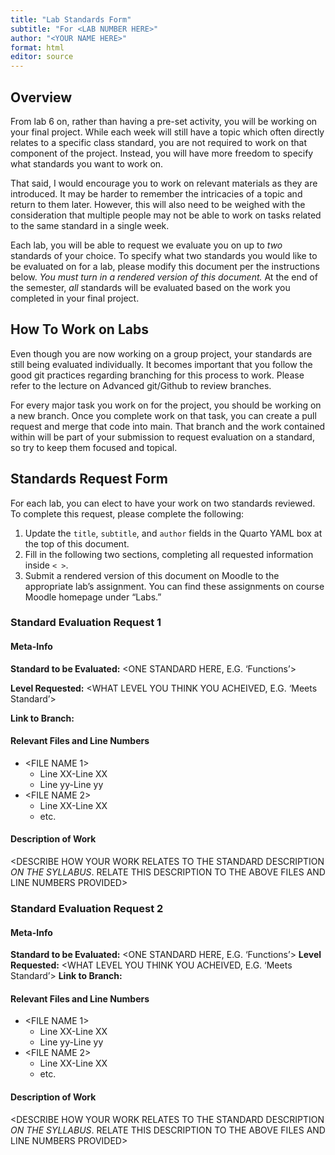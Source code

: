 ```yaml
---
title: "Lab Standards Form"
subtitle: "For <LAB NUMBER HERE>"
author: "<YOUR NAME HERE>"
format: html
editor: source
---
```


## Overview

From lab 6 on, rather than having a pre-set activity, you will be working on your final project. While each week will still have a topic which often directly relates to a specific class standard, you are not required to work on that component of the project. Instead, you will have more freedom to specify what standards you want to work on. 

That said, I would encourage you to work on relevant materials as they are introduced. It may be harder to remember the intricacies of a topic and return to them later. However, this will also need to be weighed with the consideration that multiple people may not be able to work on tasks related to the same standard in a single week.

Each lab, you will be able to request we evaluate you on up to *two* standards of your choice. To specify what two standards you would like to be evaluated on for a lab, please modify this document per the instructions below. *You must turn in a rendered version of this document.* At the end of the semester, *all* standards will be evaluated based on the work you completed in your final project. 

## How To Work on Labs

Even though you are now working on a group project, your standards are still being evaluated individually. It becomes important that you follow the good git practices regarding branching for this process to work. Please refer to the lecture on Advanced git/Github to review branches.

For every major task you work on for the project, you should be working on a new branch. Once you complete work on that task, you can create a pull request and merge that code into main. That branch and the work contained within will be part of your submission to request evaluation on a standard, so try to keep them focused and topical. 

## Standards Request Form

For each lab, you can elect to have your work on two standards reviewed. To complete this request, please complete the following:

1. Update the `title`, `subtitle`, and `author` fields in the Quarto YAML box at the top of this document. 
2. Fill in the following two sections, completing all requested information inside `< >`.
3. Submit a rendered version of this document on Moodle to the appropriate lab's assignment. You can find these assignments on course Moodle homepage under "Labs."

### Standard Evaluation Request 1

#### Meta-Info

**Standard to be Evaluated:** <ONE STANDARD HERE, E.G. 'Functions'>

**Level Requested:** <WHAT LEVEL YOU THINK YOU ACHEIVED, E.G. 'Meets Standard'>

**Link to Branch:** <A LINK TO THE BRANCH YOU DID THE RELEVANT WORK IN>

#### Relevant Files and Line Numbers

* <FILE NAME 1>
  + Line XX-Line XX
  + Line yy-Line yy
* <FILE NAME 2>
  + Line XX-Line XX
  + etc.
  
#### Description of Work 

<DESCRIBE HOW YOUR WORK RELATES TO THE STANDARD DESCRIPTION *ON THE SYLLABUS*. RELATE THIS DESCRIPTION TO THE ABOVE FILES AND LINE NUMBERS PROVIDED>

### Standard Evaluation Request 2

#### Meta-Info

**Standard to be Evaluated:** <ONE STANDARD HERE, E.G. 'Functions'>
**Level Requested:** <WHAT LEVEL YOU THINK YOU ACHEIVED, E.G. 'Meets Standard'>
**Link to Branch:** <A LINK TO THE BRANCH YOU DID THE RELEVANT WORK IN>

#### Relevant Files and Line Numbers

* <FILE NAME 1>
  + Line XX-Line XX
  + Line yy-Line yy
* <FILE NAME 2>
  + Line XX-Line XX
  + etc.
  
#### Description of Work 

<DESCRIBE HOW YOUR WORK RELATES TO THE STANDARD DESCRIPTION *ON THE SYLLABUS*. RELATE THIS DESCRIPTION TO THE ABOVE FILES AND LINE NUMBERS PROVIDED>
